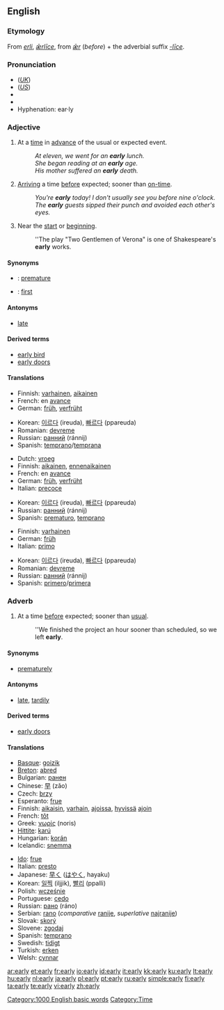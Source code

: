 ==English==

{{rank|arms|across|answer|447|early|saying|talk|spirit}}

===Etymology===
From {{ME.}} ''[[erli]]'', {{OE.}} ''[[ærlice|ǣrlīce]]'', from ''[[ær#Old English|ǣr]]'' (''before'') + the adverbial suffix ''[[-līce]]''.

===Pronunciation===
*(''[[Received Pronunciation|UK]]'') {{IPA|/ˈɜːli/}}
*(''[[General American|US]]'') {{IPA|/ˈɝli/}}
*{{audio|en-us-early.ogg|Audio (US)}}
*{{rhymes|ɜː(r)li}}
*Hyphenation: ear&middot;ly

===Adjective===
{{en-adj|earli|er}}

# At a [[time]] in [[advance]] of the usual or expected event.
#: ''At eleven, we went for an '''early''' lunch.''
#: ''She began reading at an '''early''' age.''
#: ''His mother suffered an '''early''' death.''
# [[arrive|Arriving]] a time [[before]] expected; sooner than [[on-time]].
#: ''You're '''early''' today! I don't usually see you before nine o'clock.''
#: ''The '''early''' guests sipped their punch and avoided each other's eyes.''
# Near the [[start]] or [[beginning]].
#: ''The play "Two Gentlemen of Verona" is one of Shakespeare's '''early''' works.

====Synonyms====
*{{italbrac|at a time in advance of the usual}}: [[premature]]
*{{italbrac|near the start}}: [[first]]

====Antonyms====
*[[late]]

====Derived terms====
* [[early bird]]
* [[early doors]]

====Translations====
{{trans-top|at a time in advance of the usual}}
*Finnish: [[varhainen]], [[aikainen]]
*French: en [[avance]]
*German: [[früh]], [[verfrüht]]
{{trans-mid}}
*Korean: [[이르다]] (ireuda), [[빠르다]] (ppareuda)
*Romanian: [[devreme]]
*Russian: [[ранний]] (ránnij) 
*Spanish: [[temprano]]/[[temprana]]
{{trans-bottom}}

{{trans-top|arriving at a time before expected}}
*Dutch: [[vroeg]]
*Finnish: [[aikainen]], [[ennenaikainen]]
*French: en [[avance]]
*German: [[früh]], [[verfrüht]]
*Italian: [[precoce]]
{{trans-mid}}
*Korean: [[이르다]] (ireuda), [[빠르다]] (ppareuda)
*Russian: [[ранний]] (ránnij) 
*Spanish: [[prematuro]], [[temprano]]
{{trans-bottom}}

{{trans-top|near the start or beginning}}
*Finnish: [[varhainen]]
*German: [[früh]]
*Italian: [[primo]]
{{trans-mid}}
*Korean: [[이르다]] (ireuda), [[빠르다]] (ppareuda)
*Romanian: [[devreme]]
*Russian: [[ранний]] (ránnij) 
*Spanish: [[primero]]/[[primera]]
{{trans-bottom}}

===Adverb===
{{en-adv|earli|er}}

# At a time [[before]] expected; sooner than [[usual]].
#: ''We finished the project an hour sooner than scheduled, so we left '''early'''.

====Synonyms====
*[[prematurely]]

====Antonyms====
*[[late]], [[tardily]]

====Derived terms====
* [[early doors]]

====Translations====
{{trans-top|at a time before expected}}
*[[Basque]]: [[goizik]]
*[[Breton]]: [[abred]]
*Bulgarian: [[ранен]] {{m}}
*Chinese: [[早]] (zǎo)
*Czech: [[brzy]]
*Esperanto: [[frue]]
*Finnish: [[aikaisin]], [[varhain]], [[ajoissa]], [[hyvä|hyvissä]] [[aika|ajoin]]
*French: [[tôt]]
*Greek: [[νωρίς]] (noris)
*[[Hittite]]: [[karú]]
*Hungarian: [[korán]]
*Icelandic: [[snemma]]
{{trans-mid}}
*[[Ido]]: [[frue]]
*Italian: [[presto]]
*Japanese: [[早く]] ([[はやく]], hayaku)
*Korean: [[일찍]] (iljjik), [[빨리]] (ppalli)
*Polish: [[wcześnie]]
*Portuguese: [[cedo]]
*Russian: [[рано]] (ráno)
*Serbian: [[rano]] (''comparative'' [[ranije]], ''superlative'' [[najranije]])
*Slovak: [[skorý]]
*Slovene: [[zgodaj]]
*Spanish: [[temprano]]
*Swedish: [[tidigt]]
*Turkish: [[erken]]
*Welsh: [[cynnar]]
{{trans-bottom}}

[[Category:1000 English basic words]]
[[Category:Time]]

[[ar:early]]
[[et:early]]
[[fr:early]]
[[io:early]]
[[id:early]]
[[it:early]]
[[kk:early]]
[[ku:early]]
[[lt:early]]
[[hu:early]]
[[nl:early]]
[[ja:early]]
[[pl:early]]
[[pt:early]]
[[ru:early]]
[[simple:early]]
[[fi:early]]
[[ta:early]]
[[te:early]]
[[vi:early]]
[[zh:early]]